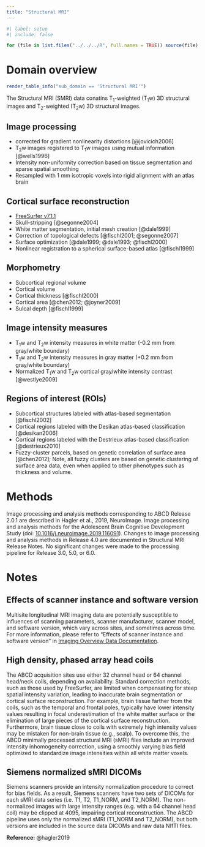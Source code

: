 ```yaml
---
title: "Structural MRI"
---
```


```r
#| label: setup
#| include: false 

for (file in list.files("../../../R", full.names = TRUE)) source(file)
```

# Domain overview
```r
render_table_info("sub_domain == 'Structural MRI'")
```

The Structural MRI (SMRI) data conatins T~1~-weighted (T~1~w) 3D structural images and T~2~-weighted (T~2~w) 3D structural images.

## Image processing
- corrected for gradient nonlinearity distortions [@jovicich2006]
- T~2~w images registered to T~1~w images using mutual information [@wells1996]
- Intensity non-uniformity correction based on tissue segmentation and sparse spatial smoothing
- Resampled with 1 mm isotropic voxels into rigid alignment with an atlas brain

## Cortical surface reconstruction
- [FreeSurfer v7.1.1](https://surfer.nmr.mgh.harvard.edu)
- Skull-stripping [@segonne2004]
- White matter segmentation, initial mesh creation [@dale1999]
- Correction of topological defects [@fischl2001; @segonne2007]
- Surface optimization [@dale1999; @dale1993; @fischl2000]
- Nonlinear registration to a spherical surface-based atlas [@fischl1999]
  
## Morphometry
- Subcortical regional volume
- Cortical volume
- Cortical thickness [@fischl2000]
- Cortical area [@chen2012; @joyner2009]
- Sulcal depth [@fischl1999]

## Image intensity measures
- T~1~w and T~2~w intensity measures in white matter (-0.2 mm from gray/white boundary)
- T~1~w and T~2~w intensity measures in gray matter (+0.2 mm from gray/white boundary)
- Normalized T~1~w and T~2~w cortical gray/white intensity contrast [@westlye2009]

## Regions of interest (ROIs)
- Subcortical structures labeled with atlas-based segmentation [@fischl2002]
- Cortical regions labeled with the Desikan atlas-based classification [@desikan2006]
- Cortical regions labeled with the Destrieux atlas-based classification [@destrieux2010]
- Fuzzy-cluster parcels, based on genetic correlation of surface area [@chen2012]; Note, all fuzzy clusters are based on genetic clustering of surface area data, even when applied to other phenotypes such as thickness and volume.


# Methods

Image processing and analysis methods corresponding to ABCD Release 2.0.1 are described in Hagler et al., 2019, NeuroImage. Image processing and analysis methods for the Adolescent Brain Cognitive Development Study (doi: [10.1016/j.neuroimage.2019.116091](https://doi.org/10.1016/j.neuroimage.2019.116091)). Changes to image processing and analysis methods in Release 4.0 are documented in Structural MRI Release Notes. No significant changes were made to the processing pipeline for Release 3.0, 5.0, or 6.0.

# Notes

## Effects of scanner instance and software version

Multisite longitudinal MRI imaging data are potentially susceptible to influences of scanning parameters, scanner manufacturer, scanner model, and software version, which vary across sites, and sometimes across time. For more information, please refer to “Effects of scanner instance and software version” in [Imaging Overview Data Documentation](index.qmd).

## High density, phased array head coils

The ABCD acquisition sites use either 32 channel head or 64 channel head/neck coils, depending on availability. Standard correction methods, such as those used by FreeSurfer, are limited when compensating for steep spatial intensity variation, leading to inaccurate brain segmentation or cortical surface reconstruction. For example, brain tissue farther from the coils, such as the temporal and frontal poles, typically have lower intensity values resulting in focal underestimation of the white matter surface or the elimination of large pieces of the cortical surface reconstruction. Furthermore, brain tissue close to coils with extremely high intensity values may be mistaken for non-brain tissue (e.g., scalp). To overcome this, the ABCD minimally processed structural MRI (sMRI) files include an improved intensity inhomogeneity correction, using a smoothly varying bias field optimized to standardize image intensities within all white matter voxels.

## Siemens normalized sMRI DICOMs

Siemens scanners provide an intensity normalization procedure to correct for bias fields. As a result, Siemens scanners have two sets of DICOMs for each sMRI data series (i.e. T1, T2, T1_NORM, and T2_NORM). The non-normalized images with large intensity ranges (e.g. with a 64 channel head coil) may be clipped at 4095, impairing cortical reconstruction. The ABCD pipeline uses only the normalized sMRI (T1_NORM and T2_NORM), but both versions are included in the source data DICOMs and raw data NIfTI files.

**Reference:** @hagler2019
